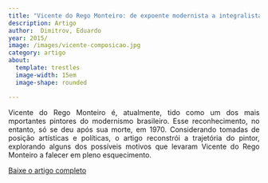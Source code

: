 ```yaml
---
title: "Vicente do Rego Monteiro: de expoente modernista a integralista esquecido"
description: Artigo
author:  Dimitrov, Eduardo
year: 2015/
image: /images/vicente-composicao.jpg
category: artigo
about:
  template: trestles
  image-width: 15em
  image-shape: rounded

---
```

<P align="justify">Vicente do Rego Monteiro é, atualmente, tido como um dos mais mportantes pintores do modernismo brasileiro. Esse reconhecimento, no entanto, só se deu após sua morte, em 1970. Considerando tomadas de posição artísticas e políticas, o artigo reconstrói a trajetória do pintor, explorando alguns dos possíveis motivos que levaram Vicente do Rego Monteiro a falecer em pleno esquecimento.</p>

[Baixe o artigo completo](https://novosestudos.com.br/wp-content/uploads/2017/04/13_vicente_rego_monteiro.pdf.zip)
